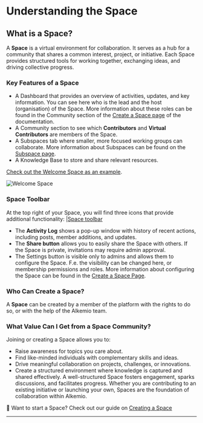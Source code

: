 
# Understanding the Space

## What is a Space?

A **Space** is a virtual environment for collaboration. It serves as a hub for a community that shares a common interest, project, or initiative. Each Space provides structured tools for working together, exchanging ideas, and driving collective progress. 

### Key Features of a Space

- A Dashboard that provides an overview of activities, updates, and key information. You can see here who is the lead and the host (organisation) of the Space. More information about these roles can be found in the Community section of the [Create a Space page](/getting-started/create-space) of the documentation.
- A Community section to see which **Contributors** and **Virtual Contributors** are members of the Space.
- A Subspaces tab where smaller, more focused working groups can collaborate. More information about Subspaces can be found on the [Subspace page](/subspace).
- A Knowledge Base to store and share relevant resources.

[Check out the Welcome Space as an example](https://alkem.io/welcome-space/dashboard).

![Welcome Space](/welcome-space.png)

### Space Toolbar

At the top right of your Space, you will find three icons that provide additional functionality:
|[Space toolbar](/toolbar.png)
- The **Activity Log** shows a pop-up window with history of recent actions, including posts, member additions, and updates.
- The **Share button** allows you to easily share the Space with others. If the Space is private, invitations may require admin approval.
- The Settings button is visible only to admins and allows them to configure the Space. F.e. the visibility can be changed here, or membership permissions and roles. More information about configuring the Space can be found in the [Create a Space Page](/getting-started/create-space).

### Who Can Create a Space?

A **Space** can be created by a member of the platform with the rights to do so, or with the help of the Alkemio team. 

### What Value Can I Get from a Space Community?

Joining or creating a Space allows you to:

- Raise awareness for topics you care about.
- Find like-minded individuals with complementary skills and ideas.
- Drive meaningful collaboration on projects, challenges, or innovations.
- Create a structured environment where knowledge is captured and shared effectively.
A
 well-structured Space fosters engagement, sparks discussions, and facilitates progress. Whether you are contributing to an existing initiative or launching your own, Spaces are the foundation of collaboration within Alkemio.

🔗 Want to start a Space? Check out our guide on [Creating a Space](/getting-started/create-space)

---
